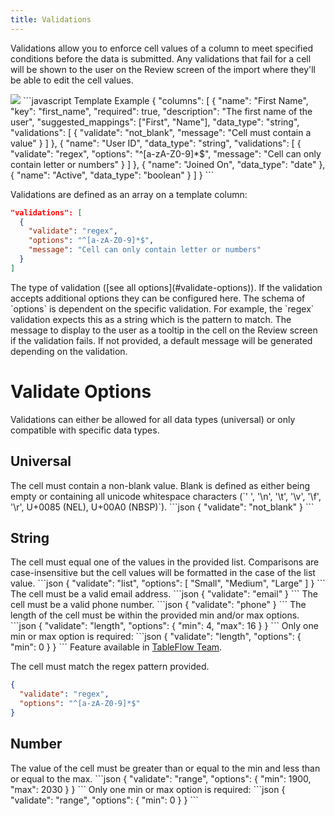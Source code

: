 ```yaml
---
title: Validations
---
```


Validations allow you to enforce cell values of a column to meet specified conditions before the data is submitted.
Any validations that fail for a cell will be shown to the user on the Review screen of the import where they'll be able
to edit the cell values.

<Frame><img src="https://tableflow-public-cdn.s3.amazonaws.com/2023-10-03-data-review"/>
</Frame>

<RequestExample>
```javascript Template Example
{
  "columns": [
    {
      "name": "First Name",
      "key": "first_name",
      "required": true,
      "description": "The first name of the user",
      "suggested_mappings": ["First", "Name"],
      "data_type": "string",
      "validations": [
        {
          "validate": "not_blank",
          "message": "Cell must contain a value"
        }
      ]
    },
    {
      "name": "User ID",
      "data_type": "string",
      "validations": [
        {
          "validate": "regex",
          "options": "^[a-zA-Z0-9]*$",
          "message": "Cell can only contain letter or numbers"
        }
      ]
    },
    {
      "name": "Joined On",
      "data_type": "date"
    },
    {
      "name": "Active",
      "data_type": "boolean"
    }
  ]
}
```
</RequestExample>

Validations are defined as an array on a template column:

```json
"validations": [
  {
    "validate": "regex",
    "options": "^[a-zA-Z0-9]*$",
    "message": "Cell can only contain letter or numbers"
  }
]
```

<ResponseField name="validate" type="string" required>
  The type of validation ([see all options](#validate-options)).
</ResponseField>

<ResponseField name="options" type="any">
  If the validation accepts additional options they can be configured here. The schema of `options` is dependent on the
  specific validation. For example, the `regex` validation expects this as a string which is the pattern to match.
</ResponseField>

<ResponseField name="message" type="string">
  The message to display to the user as a tooltip in the cell on the Review screen if the validation fails. If not
  provided, a default message will be generated depending on the validation.
</ResponseField>

<br/>

# Validate Options

Validations can either be allowed for all data types (universal) or only compatible with specific data types.

## Universal

<ResponseField name="not_blank">
  The cell must contain a non-blank value. Blank is defined as either being empty or containing all unicode
  whitespace characters (`' ', '\n', '\t', '\v', '\f', '\r', U+0085 (NEL), U+00A0 (NBSP)`).
  ```json
  {
    "validate": "not_blank"
  }
  ```
</ResponseField>


## String

<ResponseField name="list">
  The cell must equal one of the values in the provided list. Comparisons are case-insensitive but the cell values will
  be formatted in the case of the list value.
  ```json
  {
    "validate": "list",
    "options": [
      "Small",
      "Medium",
      "Large"
    ]
  }
  ```
</ResponseField>

<ResponseField name="email">
  The cell must be a valid email address.
  ```json
  {
    "validate": "email"
  }
  ```
</ResponseField>

<ResponseField name="phone">
  The cell must be a valid phone number.
  ```json
  {
    "validate": "phone"
  }
  ```
</ResponseField>

<ResponseField name="length">
  The length of the cell must be within the provided min and/or max options.
  ```json
  {
    "validate": "length",
    "options": {
      "min": 4,
      "max": 16
    }
  }
  ```
  Only one min or max option is required:
  ```json
  {
    "validate": "length",
    "options": {
      "min": 0
    }
  }
  ```
</ResponseField>

<ResponseField name="regex">
  <Info>Feature available in <a href="https://tableflow.com/pricing" target="_blank">TableFlow Team</a>.</Info>

  The cell must match the regex pattern provided.
  ```json
  {
    "validate": "regex",
    "options": "^[a-zA-Z0-9]*$"
  }
  ```
</ResponseField>


## Number

<ResponseField name="range">
  The value of the cell must be greater than or equal to the min and less than or equal to the max.
  ```json
  {
    "validate": "range",
    "options": {
      "min": 1900,
      "max": 2030
    }
  }
  ```
  Only one min or max option is required:
  ```json
  {
    "validate": "range",
    "options": {
      "min": 0
    }
  }
  ```
</ResponseField>
